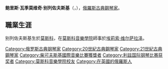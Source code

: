 {{unreferenced|time=2013-04-25T03:33:51+00:00}}{{Expand language|en|time=2017-12-23T22:40:45+00:00}}
{{noteTA
|T=zh-tw:布利斯·貝瑞佐夫斯基;zh-cn:鲍里斯·瓦季莫维奇·别列佐夫斯基
|1=zh-tw:貝瑞佐夫斯基;zh-cn:别列佐夫斯基;
|2=zh-tw:布利斯;zh-cn:鲍里斯;
}}

{{Infobox musical artist  <!-- See Wikipedia:WikiProject Musicians -->
| Name                = 鲍里斯·瓦季莫维奇·别列佐夫斯基
| Img                 = BorisBerezovsky.jpg
| Img_capt            = 2010年5月5日
| Background          = non_vocal_instrumentalist
| nationality         = {{RUS}}
| foreignname         = Бори́с Вади́мович Березо́вский
| Born                = {{birth date and age|1969|01|04}}<br />{{RUS}}[[莫斯科|莫斯科]]
| Genre               = [[古典樂|古典]]
| Occupation          = [[鋼琴家|鋼琴家]]
| Instrument          = [[鋼琴|鋼琴]]
| awards              = 
| Years_active        = 
| URL                 = 
}}
'''鲍里斯·瓦季莫维奇·别列佐夫斯基'''（{{lang-ru|Бори́с Вади́мович Березо́вский|Boris Vadimovich Berezovsky}}，{{bd|1969年|1月1日}}），[[俄羅斯|俄羅斯]][[古典樂|古典]][[鋼琴家|鋼琴家]]。

==職業生涯==
别列佐夫斯基生於[[莫斯科|莫斯科]]，在[[莫斯科音樂學院|莫斯科音樂學院]]師事於[[埃莉索·维尔萨拉泽|埃莉索·维尔萨拉泽]]。

{{Authority control}}
{{DEFAULTSORT:Berezovsky, Boris}}
[[Category:俄罗斯古典钢琴家|Category:俄罗斯古典钢琴家]]
[[Category:20世紀古典鋼琴家|Category:20世紀古典鋼琴家]]
[[Category:21世紀古典鋼琴家|Category:21世紀古典鋼琴家]]
[[Category:柴可夫斯基國際音樂比賽獲獎者|Category:柴可夫斯基國際音樂比賽獲獎者]]
[[Category:利兹国际钢琴比赛获奖者|Category:利兹国际钢琴比赛获奖者]]
[[Category:莫斯科音樂學院校友|Category:莫斯科音樂學院校友]]
[[Category:在英國的俄羅斯人|Category:在英國的俄羅斯人]]

{{Classical-composer-stub}}
{{russia-bio-stub}}